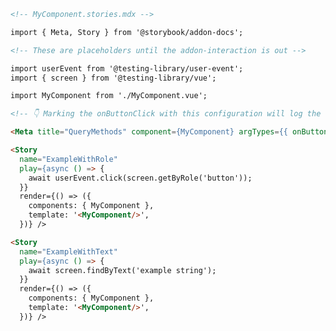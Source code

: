 ```md
<!-- MyComponent.stories.mdx -->

import { Meta, Story } from '@storybook/addon-docs';

<!-- These are placeholders until the addon-interaction is out -->

import userEvent from '@testing-library/user-event';
import { screen } from '@testing-library/vue';

import MyComponent from './MyComponent.vue';

<!-- 👇 Marking the onButtonClick with this configuration will log the event in the Actions panel -->

<Meta title="QueryMethods" component={MyComponent} argTypes={{ onButtonClick: { action: true }}/>

<Story 
  name="ExampleWithRole"
  play={async () => {
    await userEvent.click(screen.getByRole('button'));
  }}
  render={() => ({
    components: { MyComponent },
    template: '<MyComponent/>',
  })} />

<Story 
  name="ExampleWithText" 
  play={async () => {
    await screen.findByText('example string');
  }}
  render={() => ({
    components: { MyComponent },
    template: '<MyComponent/>',
  })} />
```
